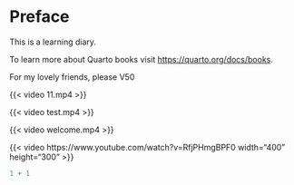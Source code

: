 # Preface {.unnumbered}

This is a learning diary.

To learn more about Quarto books visit <https://quarto.org/docs/books>.

For my lovely friends, please V50

{{< video 11.mp4 >}}

{{< video test.mp4 >}}

{{< video welcome.mp4 >}}

{{< video https://www.youtube.com/watch?v=RfjPHmgBPF0 width="400" height="300" >}}

```r
1 + 1
```
